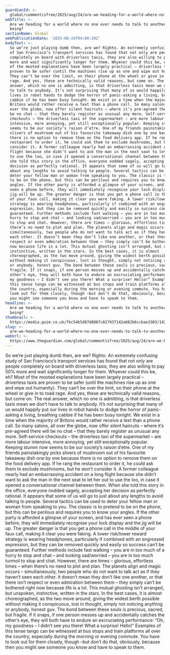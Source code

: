 ```yaml
---
guardianId: >-
  global/commentisfree/2025/aug/24/are-we-heading-for-a-world-where-no-one-ever-needs-to-talk-to-another-human-being
webTitle: >-
  Are we heading for a world where no one ever needs to talk to another human
  being?
sectionName: Global
webPublicationDate: '2025-08-24T04:00:20Z'
bodyText: >-
  So we’re just playing dumb then, are we? Righto. An extremely confusing study
  of San Francisco’s transport services has found that not only are people
  completely on board with driverless taxis, they are also willing to pay 50%
  more and wait significantly longer for them. Whyever could this be, eh? Most
  of the mooted explanations have been largely practical – driverless taxis are
  proven to be safer (until the machines rise up as one and wipe out humanity).
  They can’t be over the limit, on their phone at the wheel or give in to road
  rage. And yes, these are technically valid reasons, but come on. The real
  answer, which no one is admitting, is that driverless taxis mean we don’t have
  to talk to anybody. It’s not surprising that many of us would happily put our
  lives in robot hands to dodge the horror of panic-asking a living, breathing
  cabbie if he has been busy tonight. We exist in a time when the majority of
  Britons would rather receive a text than a phone call. So many salons, all
  over the globe, now offer silent haircuts – where it’s pre-agreed there will
  be no chat – that they barely register as unusual any more. Self-service
  checkouts – the driverless taxi of the supermarket – are more labour
  intensive, more annoying, yet still exceptionally popular. Keeping stumm now
  seems to be our society’s raison d’etre. One of my friends painstakingly picks
  slivers of mushroom out of his favourite takeaway dish one by one because
  there is no option to remove them on the food delivery app. If he rang the
  restaurant to order it, he could ask them to exclude mushrooms, but he won’t
  consider it. A former colleague nearly had an embarrassing accident on a long
  flight because she didn’t want to ask the man in the next seat to let her out
  to use the loo, in case it opened a conversational channel between them. When
  she told this story in the office, everyone nodded sagely, accepting her
  decision as perfectly rational. It appears that some of us will go to just
  about any lengths to avoid talking to people. Several tactics can be used to
  deter your fellow man or woman from speaking to you. The classic is to pretend
  to be on the phone, but this can be perilous and requires you to know your
  angles. If the other party is afforded a glimpse of your screen, and has ever
  seen a phone before, they will immediately recognise your lock display and the
  jig will be up. The greater danger is that you get a phone call in the middle
  of your faux call, making it clear you were faking. A lower risk/lower reward
  strategy is wearing headphones, particularly if combined with an engrossed
  expression, but they can be removed quickly and easily so success can’t be
  guaranteed. Further methods include fast walking – you are in too much of a
  hurry to stop and chat – and looking sad/worried – you are in too much turmoil
  to stop and chat. However, there are times – glorious, effortless times – when
  there’s no need to plot and plan. The planets align and magic occurs –
  simultaneously, two people who do not want to talk act as if they haven’t seen
  each other. It doesn’t mean they don’t like one another, or that there isn’t
  respect or even admiration between them – they simply can’t be bothered right
  now because life is a lot. This mutual ghosting isn’t arranged, but unspoken,
  instinctive, written in the stars. In the best cases, it is almost
  choreographed, as the two move around, giving the widest berth possible
  without making it conspicuous, lost in thought, simply not noticing anything
  or anybody, honest guv. The bond between these souls is precious, sacred, but
  fragile. If it snaps, if one person messes up and accidentally catches the
  other’s eye, they will both have to endure an excruciating performance: “Oh,
  my goodness – I didn’t see you there! What a surprise! Hello!” Examples of
  this tense tango can be witnessed at bus stops and train platforms all over
  the country, especially during the morning or evening commute. You have to
  look out for them closely, though –but don’t do that, obviously, because then
  you might see someone you know and have to speak to them.
headline: >-
  Are we heading for a world where no one ever needs to talk to another human
  being?
thumbnail: >-
  https://media.guim.co.uk/fbc54b5d87d8887c827437142a682b6ccbae3303/142_0_4307_3448/500.jpg
slug: >-
  are-we-heading-for-a-world-where-no-one-ever-needs-to-talk-to-another-human-being
webUrl: >-
  https://www.theguardian.com/global/commentisfree/2025/aug/24/are-we-heading-for-a-world-where-no-one-ever-needs-to-talk-to-another-human-being
---
```

So we’re just playing dumb then, are we? Righto. An extremely confusing study of San Francisco’s transport services has found that not only are people completely on board with driverless taxis, they are also willing to pay 50% more and wait significantly longer for them. Whyever could this be, eh? Most of the mooted explanations have been largely practical – driverless taxis are proven to be safer (until the machines rise up as one and wipe out humanity). They can’t be over the limit, on their phone at the wheel or give in to road rage. And yes, these are technically valid reasons, but come on. The real answer, which no one is admitting, is that driverless taxis mean we don’t have to talk to anybody. It’s not surprising that many of us would happily put our lives in robot hands to dodge the horror of panic-asking a living, breathing cabbie if he has been busy tonight. We exist in a time when the majority of Britons would rather receive a text than a phone call. So many salons, all over the globe, now offer silent haircuts – where it’s pre-agreed there will be no chat – that they barely register as unusual any more. Self-service checkouts – the driverless taxi of the supermarket – are more labour intensive, more annoying, yet still exceptionally popular. Keeping stumm now seems to be our society’s raison d’etre. One of my friends painstakingly picks slivers of mushroom out of his favourite takeaway dish one by one because there is no option to remove them on the food delivery app. If he rang the restaurant to order it, he could ask them to exclude mushrooms, but he won’t consider it. A former colleague nearly had an embarrassing accident on a long flight because she didn’t want to ask the man in the next seat to let her out to use the loo, in case it opened a conversational channel between them. When she told this story in the office, everyone nodded sagely, accepting her decision as perfectly rational. It appears that some of us will go to just about any lengths to avoid talking to people. Several tactics can be used to deter your fellow man or woman from speaking to you. The classic is to pretend to be on the phone, but this can be perilous and requires you to know your angles. If the other party is afforded a glimpse of your screen, and has ever seen a phone before, they will immediately recognise your lock display and the jig will be up. The greater danger is that you get a phone call in the middle of your faux call, making it clear you were faking. A lower risk/lower reward strategy is wearing headphones, particularly if combined with an engrossed expression, but they can be removed quickly and easily so success can’t be guaranteed. Further methods include fast walking – you are in too much of a hurry to stop and chat – and looking sad/worried – you are in too much turmoil to stop and chat. However, there are times – glorious, effortless times – when there’s no need to plot and plan. The planets align and magic occurs – simultaneously, two people who do not want to talk act as if they haven’t seen each other. It doesn’t mean they don’t like one another, or that there isn’t respect or even admiration between them – they simply can’t be bothered right now because life is a lot. This mutual ghosting isn’t arranged, but unspoken, instinctive, written in the stars. In the best cases, it is almost choreographed, as the two move around, giving the widest berth possible without making it conspicuous, lost in thought, simply not noticing anything or anybody, honest guv. The bond between these souls is precious, sacred, but fragile. If it snaps, if one person messes up and accidentally catches the other’s eye, they will both have to endure an excruciating performance: “Oh, my goodness – I didn’t see you there! What a surprise! Hello!” Examples of this tense tango can be witnessed at bus stops and train platforms all over the country, especially during the morning or evening commute. You have to look out for them closely, though –but don’t do that, obviously, because then you might see someone you know and have to speak to them.

